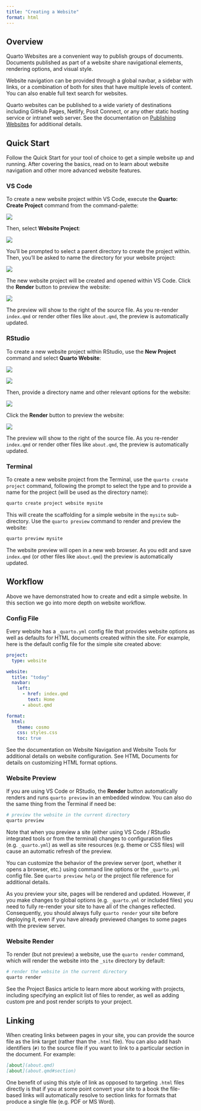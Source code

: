 ```yaml
---
title: "Creating a Website"
format: html
---
```


## Overview

Quarto Websites are a convenient way to publish groups of documents. Documents published as part of a website share navigational elements, rendering options, and visual style.

Website navigation can be provided through a global navbar, a sidebar with links, or a combination of both for sites that have multiple levels of content. You can also enable full text search for websites.

Quarto websites can be published to a wide variety of destinations including GitHub Pages, Netlify, Posit Connect, or any other static hosting service or intranet web server. See the documentation on [Publishing Websites](https://quarto.org/docs/websites/) for additional details.

## Quick Start

Follow the Quick Start for your tool of choice to get a simple website up and running. After covering the basics, read on to learn about website navigation and other more advanced website features.

::: {.panel-tabset group="tools-tabset"}

### VS Code

To create a new website project within VS Code, execute the **Quarto: Create Project** command from the command-palette:

![](images/vscode-create-project-command.png)

Then, select **Website Project**:

![](images/vscode-create-project-website.png){.border}

You'll be prompted to select a parent directory to create the project within. Then, you'll be asked to name the directory for your website project:

![](images/vscode-create-project-directory.png){.border}

The new website project will be created and opened within VS Code. Click the **Render** button to preview the website:

![](images/vscode-create-project-render.png)

The preview will show to the right of the source file. As you re-render `index.qmd` or render other files like `about.qmd`, the preview is automatically updated.


### RStudio

To create a new website project within RStudio, use the **New Project** command and select **Quarto Website**:

:::{layout-ncol="2"}

![](images/rstudio-project-new-directory.png){.border}

![](images/rstudio-project-website.png){.border}
:::

Then, provide a directory name and other relevant options for the website:

![](images/rstudio-project-website-options.png){.border fig-alt="A section of the 'New Project Wizard' menu from Rstudio. This section is titled 'Create Quarto Website'. The Quarto logo is displayed on the left. On the right are fields for 'Directory name', and 'Create project as subdirectory of:'. Underneath that are options for 'Engine'. The option for 'Engine' is set to 'None'. Underneath are options for 'Create a git repository', and 'Use visual markdown editor'.There are buttons for 'Create Project' and 'Cancel' arranged side-by-side in the bottom right of the window. There is an option to 'Open in new session' in the button left corner."}

Click the **Render** button to preview the website:

![](images/rstudio-project-website-preview.png)

The preview will show to the right of the source file. As you re-render `index.qmd` or render other files like `about.qmd`, the preview is automatically updated.


### Terminal

To create a new website project from the Terminal, use the `quarto create project` command, following the prompt to select the type and to provide a name for the project (will be used as the directory name):

```.bash
quarto create project website mysite
```

This will create the scaffolding for a simple website in the `mysite` sub-directory. Use the `quarto preview` command to render and preview the website:

```.bash
quarto preview mysite
```

The website preview will open in a new web browser. As you edit and save `index.qmd` (or other files like `about.qmd`) the preview is automatically updated.

:::


## Workflow

Above we have demonstrated how to create and edit a simple website. In this section we go into more depth on website workflow.

### Config File

Every website has a `_quarto.yml` config file that provides website options as well as defaults for HTML documents created within the site. For example, here is the default config file for the simple site created above:

```.yaml
project:
  type: website

website:
  title: "today"
  navbar:
    left:
      - href: index.qmd
        text: Home
      - about.qmd

format:
  html:
    theme: cosmo
    css: styles.css
    toc: true
```

See the documentation on Website Navigation and Website Tools for additional details on website configuration. See HTML Documents for details on customizing HTML format options.

### Website Preview

If you are using VS Code or RStudio, the **Render** button automatically renders and runs `quarto preview` in an embedded window. You can also do the same thing from the Terminal if need be:

``` .bash
# preview the website in the current directory
quarto preview
```

Note that when you preview a site (either using VS Code / RStudio integrated tools or from the terminal)  changes to configuration files (e.g. `_quarto.yml`) as well as site resources (e.g. theme or CSS files) will cause an automatic refresh of the preview.

You can customize the behavior of the preview server (port, whether it opens a browser, etc.) using command line options or the `_quarto.yml` config file. See `quarto preview help` or the project file reference for additional details.


::: callout-important
As you preview your site, pages will be rendered and updated. However, if you make changes to global options (e.g. `_quarto.yml` or included files) you need to fully re-render your site to have all of the changes reflected. Consequently, you should always fully `quarto render` your site before deploying it, even if you have already previewed changes to some pages with the preview server.
:::


### Website Render

To render (but not preview) a website, use the `quarto render` command, which will render the website into the `_site` directory by default:

``` .bash
# render the website in the current directory
quarto render 
```

See the Project Basics article to learn more about working with projects, including specifying an explicit list of files to render, as well as adding custom pre and post render scripts to your project.


## Linking

When creating links between pages in your site, you can provide the source file as the link target (rather than the `.html` file). You can also add hash identifiers (`#)` to the source file if you want to link to a particular section in the document. For example:

``` markdown
[about](about.qmd)
[about](about.qmd#section)
```

One benefit of using this style of link as opposed to targeting `.html` files directly is that if you at some point convert your site to a book the file-based links will automatically resolve to section links for formats that produce a single file (e.g. PDF or MS Word).